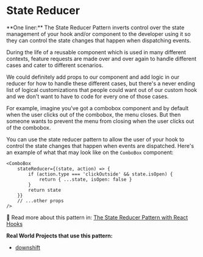 # State Reducer

<EpicVideo url="https://www.epicreact.dev/workshops/advanced-react-patterns/intro-to-state-reducer" />

<callout-success>
	**One liner:** The State Reducer Pattern inverts control over the state
	management of your hook and/or component to the developer using it so they can
	control the state changes that happen when dispatching events.
</callout-success>

During the life of a reusable component which is used in many different
contexts, feature requests are made over and over again to handle different
cases and cater to different scenarios.

We could definitely add props to our component and add logic in our reducer for
how to handle these different cases, but there's a never ending list of logical
customizations that people could want out of our custom hook and we don't want
to have to code for every one of those cases.

For example, imagine you've got a combobox component and by default when the
user clicks out of the combobox, the menu closes. But then someone wants to
prevent the menu from closing when the user clicks out of the combobox.

You can use the state reducer pattern to allow the user of your hook to control
the state changes that happen when events are dispatched. Here's an example of
what that may look like on the `ComboBox` component:

```tsx
<ComboBox
	stateReducer={(state, action) => {
		if (action.type === 'clickOutside' && state.isOpen) {
			return { ...state, isOpen: false }
		}
		return state
	}}
	// ...other props
/>
```

📜 Read more about this pattern in:
[The State Reducer Pattern with React Hooks](https://kentcdodds.com/blog/the-state-reducer-pattern-with-react-hooks)

**Real World Projects that use this pattern:**

- [downshift](https://github.com/downshift-js/downshift)
